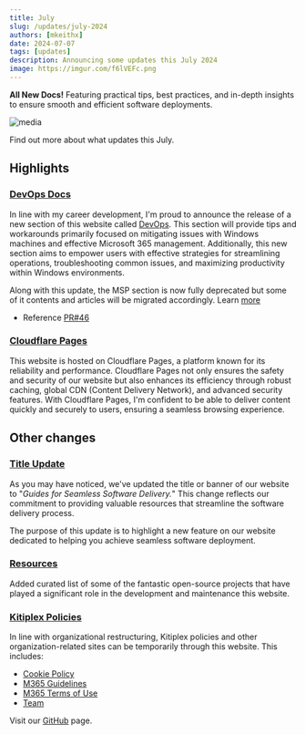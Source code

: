 ```yaml
---
title: July 
slug: /updates/july-2024
authors: [mkeithx]
date: 2024-07-07
tags: [updates]
description: Announcing some updates this July 2024
image: https://imgur.com/f6lVEFc.png
---
```



<!-- # DevOps July -->
**All New Docs!** Featuring practical tips, best practices, and in-depth insights to ensure smooth and efficient software deployments.

![media](https://imgur.com/f6lVEFc.png)

Find out more about what updates this July.

<!-- truncate -->

## Highlights

### [DevOps Docs](/docs/system-administration/)
In line with my career development, I'm proud to announce the release of a new section of this website called [DevOps](/docs/system-administration/). This section will provide tips and workarounds primarily focused on mitigating issues with Windows machines and effective Microsoft 365 management. Additionally, this new section aims to empower users with effective strategies for streamlining operations, troubleshooting common issues, and maximizing productivity within Windows environments. 

Along with this update, the MSP section is now fully deprecated but some of it contents and articles will be migrated accordingly. Learn [more](../june.mdx#deprecation-of-msp-docs-project)



- Reference [PR#46](https://github.com/mkeithX/mkeithx.github.io/pull/46)


### [Cloudflare Pages](https://developers.cloudflare.com/pages)
This website is hosted on Cloudflare Pages, a platform known for its reliability and performance. Cloudflare Pages not only ensures the safety and security of our website but also enhances its efficiency through robust caching, global CDN (Content Delivery Network), and advanced security features. With Cloudflare Pages, I'm confident to be able to deliver content quickly and securely to users, ensuring a seamless browsing experience.


## Other changes

### [Title Update](/)

As you may have noticed, we've updated the title or banner of our website to "_Guides for Seamless Software Delivery._" This change reflects our commitment to providing valuable resources that streamline the software delivery process.

The purpose of this update is to highlight a new feature on our website dedicated to helping you achieve seamless software deployment.


### [Resources](/community)
Added curated list of some of the fantastic open-source projects that have played a significant role in the development and maintenance this website.


### [Kitiplex Policies](/community/kitiplex)
In line with organizational restructuring, Kitiplex policies and other organization-related sites can be temporarily through this website. This includes:

- [Cookie Policy](/community/kitiplex/cookie-policy)
- [M365 Guidelines](/community/kitiplex/m365-guidelines)
- [M365 Terms of Use](/community/kitiplex/m365-terms-of-use)
- [Team](/community/kitiplex/team)

Visit our [GitHub](https://github.com/kitiplex) page.